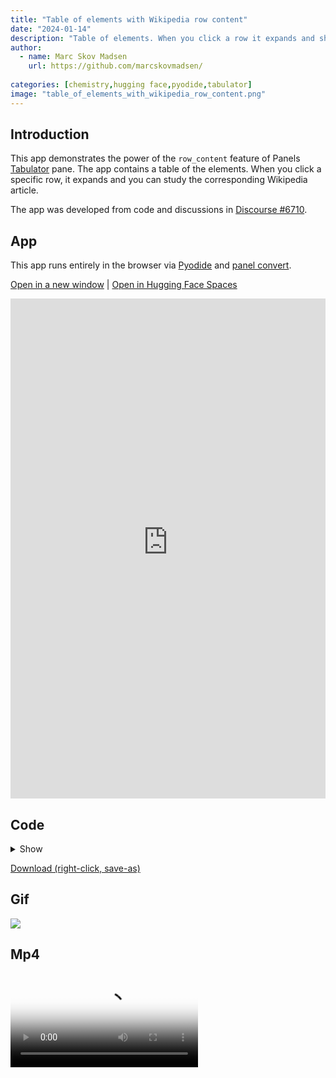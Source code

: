 ```yaml
---
title: "Table of elements with Wikipedia row content"
date: "2024-01-14"
description: "Table of elements. When you click a row it expands and shows the Wikipedia article. Powered by Tabulator."
author:
  - name: Marc Skov Madsen
    url: https://github.com/marcskovmadsen/  
    
categories: [chemistry,hugging face,pyodide,tabulator]
image: "table_of_elements_with_wikipedia_row_content.png"
---
```


## Introduction

This app demonstrates the power of the `row_content` feature of Panels [Tabulator](https://panel.holoviz.org/reference/widgets/Tabulator.html) pane. The app contains a table of the elements. When you click a specific row, it expands and you can study the corresponding Wikipedia article.

The app was developed from code and discussions in [Discourse #6710](https://discourse.holoviz.org/t/row-content-tabulator-widget/6710).

## App

This app runs entirely in the browser via [Pyodide](https://pyodide.org) and [panel convert](https://panel.holoviz.org/how_to/wasm/convert.html).

<a href="https://awesome-panel-table-of-elements-with-wikipedia-r-9f38e95.static.hf.space" target="_blank">Open in a new window</a> | <a href="https://huggingface.co/spaces/awesome-panel/table_of_elements_with_wikipedia_row_content" target="_blank">Open in Hugging Face Spaces</a>

<iframe
	src="https://awesome-panel-table-of-elements-with-wikipedia-r-9f38e95.static.hf.space"
	frameborder="0"
	style="width:100%;height:800px"
></iframe>

## Code

<details>
<summary>Show</summary>
```.python
```
</details>

<a href="https://raw.githubusercontent.com/awesome-panel/awesome-panel/main/examples/table_of_elements_with_wikipedia_row_content.py" download>Download (right-click, save-as)</a>

## Gif

<img src="https://cdn.awesome-panel.org/resources/table_of_elements_with_wikipedia_row_content/table_of_elements_with_wikipedia_row_content.gif"></img>

## Mp4

<video poster="https://cdn.awesome-panel.org/resources/table_of_elements_with_wikipedia_row_content/table_of_elements_with_wikipedia_row_content.png" controls>
  <source src="https://cdn.awesome-panel.org/resources/table_of_elements_with_wikipedia_row_content/table_of_elements_with_wikipedia_row_content.mp4" type="video/mp4">
  Your browser does not support HTML video.
</video>

## Png

<img src="https://cdn.awesome-panel.org/resources/table_of_elements_with_wikipedia_row_content/table_of_elements_with_wikipedia_row_content.png"></img>

## Social

Please share on social media. Thanks.

<a href="https://x.com/awesome_panel/status/1743903846332534791?s=20" target="_blank"><i class="bi bi-twitter"></i></a> <a href="https://www.linkedin.com/posts/awesome-panel-org_table_of_elements_with_wikipedia_row_content-python-dataviz-activity-7149668816120078336-8NJ_" target="_blank"><i class="bi bi-linkedin"></i></a>
